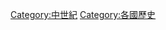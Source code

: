 {{Commons category|Middle Ages by country}}

[[Category:中世紀|Category:中世紀]]
[[Category:各國歷史|Category:各國歷史]]